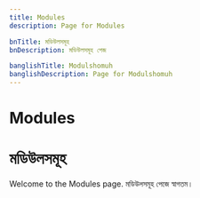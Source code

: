 ```yaml
---
title: Modules
description: Page for Modules

bnTitle: মডিউলসমূহ
bnDescription: মডিউলসমূহ পেজ

banglishTitle: Modulshomuh
banglishDescription: Page for Modulshomuh
---
```


# <I18nEnglish>Modules</I18nEnglish>
# <I18nBangla>মডিউলসমূহ</I18nBangla>


<I18nEnglish>
Welcome to the Modules page.
</I18nEnglish>

<I18nBangla>
মডিউলসমূহ পেজে স্বাগতম।
</I18nBangla>



